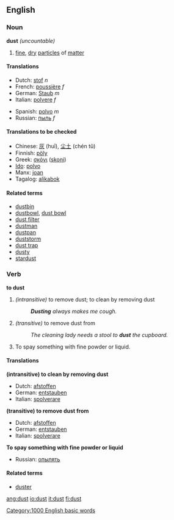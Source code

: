 ==English==
===Noun===
'''dust''' ''(uncountable)''

#[[fine]], [[dry]] [[particle]]s of [[matter]]

====Translations====
{{top}}
*Dutch: [[stof]] ''n''
*French: [[poussière]] ''f''
*German: [[Staub]] ''m''
*Italian: [[polvere]] ''f''
{{mid}}
*Spanish: [[polvo]] ''m''
*Russian: [[пыль]] ''f''
{{bottom}}

====Translations to be checked====
{{checktrans}}
*Chinese: [[灰]] (huī), [[尘土]] (chén tǔ)
*Finnish: [[pöly]]
*Greek: [[σκόνι]] ([[skoni]])
*[[Ido]]: [[polvo]]
*Manx: [[joan#Manx|joan]]
*Tagalog: [[alikabok]]

====Related terms====
*[[dustbin]]
*[[dustbowl]], [[dust bowl]]
*[[dust filter]]
*[[dustman]]
*[[dustpan]]
*[[duststorm]]
*[[dust trap]]
*[[dusty]]
*[[stardust]]

===Verb===
'''to dust'''

#''(intransitive)'' to remove dust; to clean by removing dust
#:'''''Dusting''' always makes me cough.''
#''(transitive)'' to remove dust from
#:''The cleaning lady needs a stool to '''dust''' the cupboard.''
#To spay something with fine powder or liquid.
 
====Translations====
'''(intransitive) to clean by removing dust'''
{{top}}
*Dutch: [[afstoffen]]
*German: [[entstauben]]
*Italian: [[spolverare]]
{{mid}}
{{bottom}}

'''(transitive) to remove dust from'''
{{top}}
*Dutch: [[afstoffen]]
*German: [[entstauben]]
*Italian: [[spolverare]]
{{mid}}
{{bottom}}

'''To spay something with fine powder or liquid'''
{{top}}
{{mid}}
*Russian: [[опылять]]
{{bottom}}

====Related terms====
*[[duster]]

[[Category:1000 English basic words]]

[[ang:dust]]
[[io:dust]]
[[it:dust]]
[[fi:dust]]